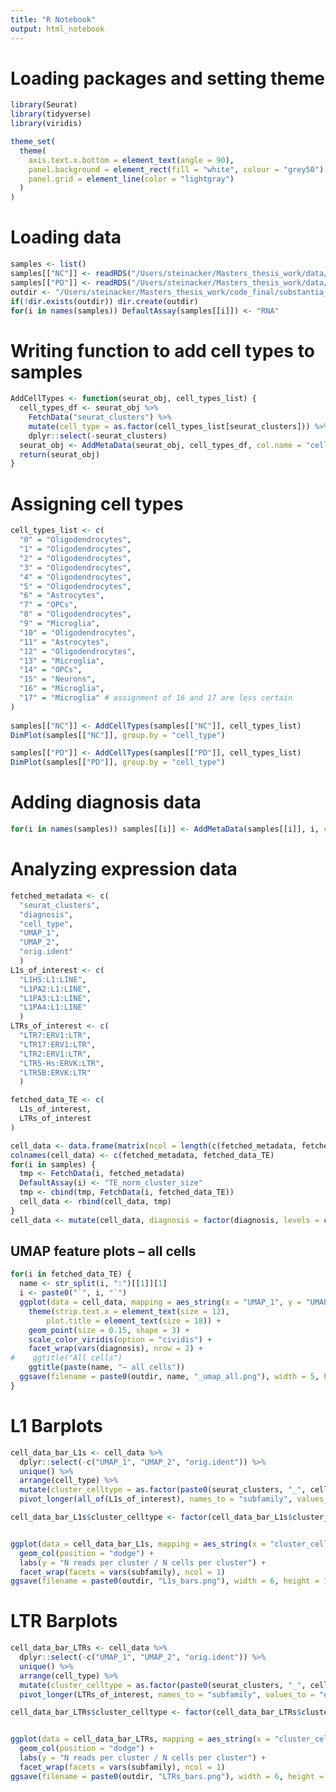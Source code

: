 ```yaml
---
title: "R Notebook"
output: html_notebook
---
```


# Loading packages and setting theme
```r
library(Seurat)
library(tidyverse)
library(viridis)

theme_set(
  theme(
    axis.text.x.bottom = element_text(angle = 90),
    panel.background = element_rect(fill = "white", colour = "grey50"),
    panel.grid = element_line(color = "lightgray")
  )
)
```

# Loading data
```r
samples <- list()
samples[["NC"]] <- readRDS("/Users/steinacker/Masters_thesis_work/data/parkinsons/substantia_nigra_cond/parkinsons_NC.rds")
samples[["PD"]] <- readRDS("/Users/steinacker/Masters_thesis_work/data/parkinsons/substantia_nigra_cond/parkinsons_PD.rds")
outdir <- "/Users/steinacker/Masters_thesis_work/code_final/substantia_nigra_TEs/output/"
if(!dir.exists(outdir)) dir.create(outdir)
for(i in names(samples)) DefaultAssay(samples[[i]]) <- "RNA"
```

# Writing function to add cell types to samples
```r
AddCellTypes <- function(seurat_obj, cell_types_list) {
  cell_types_df <- seurat_obj %>% 
    FetchData("seurat_clusters") %>% 
    mutate(cell_type = as.factor(cell_types_list[seurat_clusters])) %>%
    dplyr::select(-seurat_clusters)
  seurat_obj <- AddMetaData(seurat_obj, cell_types_df, col.name = "cell_type")
  return(seurat_obj)
}
```

# Assigning cell types
```r
cell_types_list <- c(
  "0" = "Oligodendrocytes",
  "1" = "Oligodendrocytes",
  "2" = "Oligodendrocytes",
  "3" = "Oligodendrocytes",
  "4" = "Oligodendrocytes",
  "5" = "Oligodendrocytes",
  "6" = "Astrocytes",
  "7" = "OPCs",
  "8" = "Oligodendrocytes",
  "9" = "Microglia",
  "10" = "Oligodendrocytes",
  "11" = "Astrocytes",
  "12" = "Oligodendrocytes",
  "13" = "Microglia",
  "14" = "OPCs",
  "15" = "Neurons",
  "16" = "Microglia",
  "17" = "Microglia" # assignment of 16 and 17 are less certain
)
 
samples[["NC"]] <- AddCellTypes(samples[["NC"]], cell_types_list)
DimPlot(samples[["NC"]], group.by = "cell_type")

samples[["PD"]] <- AddCellTypes(samples[["PD"]], cell_types_list)
DimPlot(samples[["PD"]], group.by = "cell_type")
```

# Adding diagnosis data
```r
for(i in names(samples)) samples[[i]] <- AddMetaData(samples[[i]], i, col.name = "diagnosis")
```

# Analyzing expression data
```r
fetched_metadata <- c(
  "seurat_clusters",
  "diagnosis",
  "cell_type",
  "UMAP_1",
  "UMAP_2",
  "orig.ident"
  )
L1s_of_interest <- c(
  "L1HS:L1:LINE",
  "L1PA2:L1:LINE",
  "L1PA3:L1:LINE",
  "L1PA4:L1:LINE"
  )
LTRs_of_interest <- c(
  "LTR7:ERV1:LTR",
  "LTR17:ERV1:LTR",
  "LTR2:ERV1:LTR",
  "LTR5-Hs:ERVK:LTR",
  "LTR5B:ERVK:LTR"
  )

fetched_data_TE <- c(
  L1s_of_interest,
  LTRs_of_interest
)

cell_data <- data.frame(matrix(ncol = length(c(fetched_metadata, fetched_data_TE)), nrow = 0))
colnames(cell_data) <- c(fetched_metadata, fetched_data_TE)
for(i in samples) {
  tmp <- FetchData(i, fetched_metadata)
  DefaultAssay(i) <- "TE_norm_cluster_size"
  tmp <- cbind(tmp, FetchData(i, fetched_data_TE))
  cell_data <- rbind(cell_data, tmp)
}
cell_data <- mutate(cell_data, diagnosis = factor(diagnosis, levels = c("PD", "NC")))
```

## UMAP feature plots -- all cells
```r
for(i in fetched_data_TE) {
  name <- str_split(i, ":")[[1]][1]
  i <- paste0("`", i, "`")
  ggplot(data = cell_data, mapping = aes_string(x = "UMAP_1", y = "UMAP_2", color = i)) +
    theme(strip.text.x = element_text(size = 12),
        plot.title = element_text(size = 18)) +
    geom_point(size = 0.15, shape = 3) +
    scale_color_viridis(option = "cividis") +
    facet_wrap(vars(diagnosis), nrow = 2) +
#    ggtitle("All cells")
    ggtitle(paste(name, "— all cells"))
  ggsave(filename = paste0(outdir, name, "_umap_all.png"), width = 5, height = 5, dpi = 500)
}
```

# L1 Barplots
```r
cell_data_bar_L1s <- cell_data %>%
  dplyr::select(-c("UMAP_1", "UMAP_2", "orig.ident")) %>%
  unique() %>%
  arrange(cell_type) %>%
  mutate(cluster_celltype = as.factor(paste0(seurat_clusters, "_", cell_type))) %>%
  pivot_longer(all_of(L1s_of_interest), names_to = "subfamily", values_to = "expression")

cell_data_bar_L1s$cluster_celltype <- factor(cell_data_bar_L1s$cluster_celltype, levels = unique(as.character(cell_data_bar_L1s$cluster_celltype)))


ggplot(data = cell_data_bar_L1s, mapping = aes_string(x = "cluster_celltype", y = "expression", fill = "diagnosis")) +
  geom_col(position = "dodge") +
  labs(y = "N reads per cluster / N cells per cluster") +
  facet_wrap(facets = vars(subfamily), ncol = 1)
ggsave(filename = paste0(outdir, "L1s_bars.png"), width = 6, height = 7, dpi = 500)
```

# LTR Barplots
```r
cell_data_bar_LTRs <- cell_data %>%
  dplyr::select(-c("UMAP_1", "UMAP_2", "orig.ident")) %>%
  unique() %>%
  arrange(cell_type) %>%
  mutate(cluster_celltype = as.factor(paste0(seurat_clusters, "_", cell_type))) %>%
  pivot_longer(LTRs_of_interest, names_to = "subfamily", values_to = "expression")

cell_data_bar_LTRs$cluster_celltype <- factor(cell_data_bar_LTRs$cluster_celltype, levels = unique(as.character(cell_data_bar_LTRs$cluster_celltype)))


ggplot(data = cell_data_bar_LTRs, mapping = aes_string(x = "cluster_celltype", y = "expression", fill = "diagnosis")) +
  geom_col(position = "dodge") +
  labs(y = "N reads per cluster / N cells per cluster") +
  facet_wrap(facets = vars(subfamily), ncol = 1)
ggsave(filename = paste0(outdir, "LTRs_bars.png"), width = 6, height = 7, dpi = 500)
```


